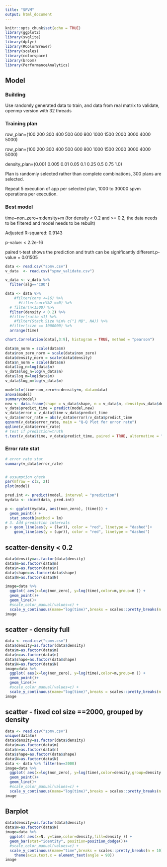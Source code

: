 ```yaml
---
title: "SPVM"
output: html_document
---
```


```r
knitr::opts_chunk$set(echo = TRUE)
library(ggplot2)
library(svglite)
library(dplyr)
library(RColorBrewer) 
library(scales)
library(colorspace)
library(broom)
library(PerformanceAnalytics)
```

## Model
### Building
Use randomly generated data to train, and data from real matrix to validate, openmp version with 32 threads

### Training plan

row_plan=(100 200 300 400 500 600 800 1000 1500 2000 3000 4000 5000)

row_plan=(100 200 300 400 500 600 800 1000 1500 2000 3000 4000 5000)

density_plan=(0.001 0.005  0.01 0.05 0.1 0.25 0.5 0.75 1.0)

Plan is randomly selected rather than complete combinations, 300 plans are selected.

Repeat 5 execution of app per selected plan, 1000 to 30000 spvm operations per execution.

### Best model

time~non_zero+n:density+m (for density < 0.2 and >= 0.2, the data needs to be filtered and model needs to be rebuilt)

Adjusted R-squared:  0.9143

p-value: < 2.2e-16

paired t-test shows the prediction and truth can be significantly different.p-value = 0.01505




```r
data <- read.csv("spmv.csv")
v_data  <- read.csv("spmv_validate.csv")

v_data <- v_data %>%
  filter(alg=="COO")

data <- data %>% 
    #filter(core <=16) %>%
      #filter(core%%2 ==0) %>%
  # filter(n<1500) %>%
  filter(density < 0.2) %>%
  #filter(ratio <1) %>%
    #filter(Stack.Size %in% c("1 MB", NA)) %>%
  #filter(size == 1000000) %>%
  arrange(time) 

chart.Correlation(data[,3:9], histogram = TRUE, method = "pearson")

data$m_norm = scale(data$m)
data$non_zero_norm = scale(data$non_zero)
data$density_norm = scale(data$density)
data$n_norm = scale(data$n)
data$log_n=log(data$n)
v_data$log_n=log(v_data$n)
data$log_m=log(data$m)
v_data$log_m=log(v_data$m)

model=lm(time~non_zero+n:density+m, data=data)
anova(model)
summary(model)
new <- data.frame(shape = v_data$shape, n = v_data$n, density=v_data$density,non_zero=v_data$non_zero, m=v_data$m, log_n=v_data$log_n, log_m=v_data$log_m)
v_data$predict_time = predict(model,new)
v_data$error = v_data$time-v_data$predict_time
v_data$error_rate = abs(v_data$error)/v_data$predict_time
qqnorm(v_data$error_rate, main = "Q-Q Plot for error rate")
qqline(v_data$error_rate)
# test if prediction=truth
t.test(v_data$time, v_data$predict_time, paired = TRUE, alternative = "two.sided")

```
### Error rate stat
```r
# error rate stat
summary(v_data$error_rate)


# assumption check
par(mfrow = c(2, 2))
plot(model)
```

```r
pred.int <- predict(model, interval = "prediction")
mydata <- cbind(data, pred.int)

p <- ggplot(mydata, aes((non_zero), (time))) +
  geom_point() +
  stat_smooth(method = lm)
# 3. Add prediction intervals
p + geom_line(aes(y = (lwr)), color = "red", linetype = "dashed")+
    geom_line(aes(y = (upr)), color = "red", linetype = "dashed")
```

## scatter-density < 0.2
```r
data$density=as.factor(data$density)
data$m=as.factor(data$m)
data$n=as.factor(data$n)
data$shape=as.factor(data$shape)
data$N=as.factor(data$N)

image=data %>%
  ggplot( aes(x=log(non_zero), y=log(time),color=m,group=m )) +
  geom_point()+
  geom_line()+
  #scale_color_manual(values=c) +
  scale_y_continuous(name="log(time)",breaks = scales::pretty_breaks(n = 10)) 
image
```


## scatter - density full
```r
data <- read.csv("spmv.csv")
data$density=as.factor(data$density)
data$m=as.factor(data$m)
data$n=as.factor(data$n)
data$shape=as.factor(data$shape)
data$N=as.factor(data$N)
image=data %>%
  ggplot( aes(x=log(non_zero), y=log(time),color=m,group=m )) +
  geom_point()+
  geom_line()+
  #scale_color_manual(values=c) +
  scale_y_continuous(name="log(time)",breaks = scales::pretty_breaks(n = 10)) 
image

```
## scatter - fixed col size ==2000, grouped by density

```r
data <- read.csv("spmv.csv")
unique(data$n)
data$density=as.factor(data$density)
data$m=as.factor(data$m)
data$n=as.factor(data$n)
data$shape=as.factor(data$shape)
data$N=as.factor(data$N)
data <- data %>% filter(n==2000) 
image=data %>%
  ggplot( aes(x=log(non_zero), y=log(time),color=density,group=density )) +
  geom_point()+
  geom_line()+
  #scale_color_manual(values=c) +
  scale_y_continuous(name="log(time)",breaks = scales::pretty_breaks(n = 10)) 
image
```

## Barplot
```r
data$density=as.factor(data$density)
data$N=as.factor(data$N)
image=data %>%
  ggplot( aes(x=N, y=time,color=density,fill=density )) +
  geom_bar(stat="identity", position=position_dodge())+
  #scale_color_manual(values=c) +
  scale_y_continuous(name="time",breaks = scales::pretty_breaks(n = 10)) +
    theme(axis.text.x = element_text(angle = 90))
image
```
